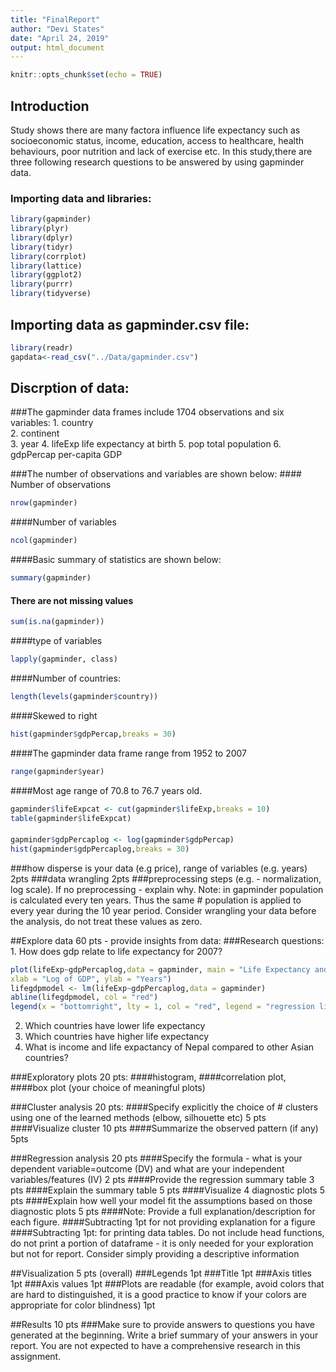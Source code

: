 ```yaml
---
title: "FinalReport"
author: "Devi States"
date: "April 24, 2019"
output: html_document
---
```


```r
knitr::opts_chunk$set(echo = TRUE)
```


## Introduction
Study shows there are many factora influence life expectancy such as socioeconomic status, income, education, access to healthcare, health behaviours, poor nutrition and lack of exercise etc. In this study,there are three following research questions to be answered by using gapminder data. 

### Importing data and libraries:

```r
library(gapminder)
library(plyr)
library(dplyr)
library(tidyr)
library(corrplot)
library(lattice)
library(ggplot2)
library(purrr)
library(tidyverse)

```
## Importing data as gapminder.csv file:   

```r
library(readr)
gapdata<-read_csv("../Data/gapminder.csv")

```
## Discrption of data:
###The gapminder data frames include 1704 observations and six variables:
1. country	
2. continent	
3. year	
4. lifeExp	life expectancy at birth
5. pop	total population
6. gdpPercap	per-capita GDP

###The number of observations and variables are shown below:
#### Number of observations
```r
nrow(gapminder)
```

####Number of variables

```r
ncol(gapminder)
```

####Basic summary of statistics are shown below:

```r
summary(gapminder)
```

#### There are not missing values

```r
sum(is.na(gapminder))

```

####type of variables 

```r
lapply(gapminder, class)

```
####Number of countries:
```r
length(levels(gapminder$country))

```

####Skewed to right 
```r
hist(gapminder$gdpPercap,breaks = 30)

```

####The gapminder data frame range from 1952 to 2007

```r
range(gapminder$year)

```

####Most age range of 70.8 to 76.7 years old. 
```r
gapminder$lifeExpcat <- cut(gapminder$lifeExp,breaks = 10)
table(gapminder$lifeExpcat)
```

####
```r
gapminder$gdpPercaplog <- log(gapminder$gdpPercap)
hist(gapminder$gdpPercaplog,breaks = 30)
```

###how disperse is your data (e.g price), range of variables (e.g. years) 2pts
###data wrangling 2pts
###preprocessing steps (e.g. - normalization, log scale). If no preprocessing - explain why. Note: in gapminder population is calculated every ten years. Thus the same # population is applied to every year during the 10 year period. Consider wrangling your data before the analysis, do not treat these values as zero.


##Explore data 60 pts - provide insights from data:
###Research questions:
1. How does gdp relate to life expectancy for 2007?

```r
plot(lifeExp~gdpPercaplog,data = gapminder, main = "Life Expectancy and GDP for 2007",
xlab = "Log of GDP", ylab = "Years")
lifegdpmodel <- lm(lifeExp~gdpPercaplog,data = gapminder)
abline(lifegdpmodel, col = "red")
legend(x = "bottomright", lty = 1, col = "red", legend = "regression line")
```






2. Which countries have lower life expectancy
3. Which countries have higher life expectancy
4. What is income and life expactancy of Nepal compared to other Asian countries?

###Exploratory plots 20 pts:
####histogram, 
####correlation plot, 
####box plot (your choice of meaningful plots)

###Cluster analysis 20 pts:
####Specify explicitly the choice of # clusters using one of the learned methods (elbow, silhouette etc) 5 pts
####Visualize cluster 10 pts
####Summarize the observed pattern (if any) 5pts

###Regression analysis 20 pts
####Specify the formula - what is your dependent variable=outcome (DV) and what are your independent variables/features (IV) 2 pts
####Provide the regression summary table 3 pts
####Explain the summary table 5 pts
####Visualize 4 diagnostic plots 5 pts
####Explain how well your model fit the assumptions based on those diagnostic plots 5 pts
####Note: Provide a full explanation/description for each figure. 
####Subtracting 1pt for not providing explanation for a figure
####Subtracting 1pt: for printing data tables. Do not include head functions, do not print a portion of dataframe - it is only needed for your exploration but not for report. Consider simply providing a descriptive information

##Visualization 5 pts (overall)
###Legends 1pt
###Title 1pt
###Axis titles 1pt
###Axis values 1pt
###Plots are readable (for example, avoid colors that are hard to distinguished, it is a good practice to know if your colors are appropriate for color blindness) 1pt

##Results 10 pts
###Make sure to provide answers to questions you have generated at the beginning. Write a brief summary of your answers in your report. You are not expected to have a comprehensive research in this assignment.





